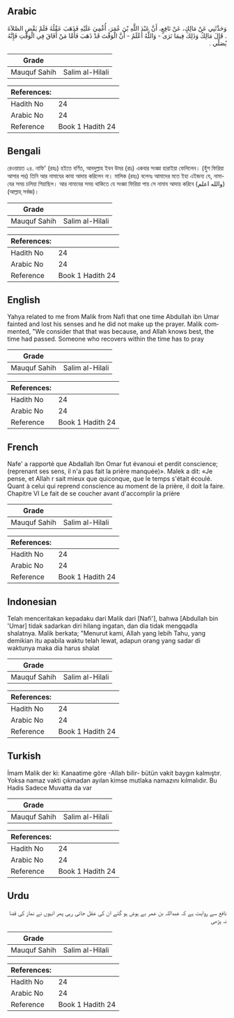 ## Arabic


<div dir="rtl" lang="ar" style={{fontSize:'larger',backgroundColor:'#f8f9fa',padding:20}}>
وَحَدَّثَنِي عَنْ مَالِكٍ، عَنْ نَافِعٍ، أَنَّ عَبْدَ اللَّهِ بْنَ عُمَرَ، أُغْمِيَ عَلَيْهِ فَذَهَبَ عَقْلُهُ فَلَمْ يَقْضِ الصَّلاَةَ ‏.‏ قَالَ مَالِكٌ وَذَلِكَ فِيمَا نَرَى - وَاللَّهُ أَعْلَمُ - أَنَّ الْوَقْتَ قَدْ ذَهَبَ فَأَمَّا مَنْ أَفَاقَ فِي الْوَقْتِ فَإِنَّهُ يُصَلِّي ‏.‏
</div>
<div style={{backgroundColor:'#f8f9fa',padding:20, marginBottom: 10}}><table> <thead> <tr> <th>Grade</th> <th></th> </tr> </thead> <tbody> <tr><td>Mauquf Sahih</td><td>Salim al-Hilali</td></tr></tbody></table><table> <thead> <tr> <th>References:</th> <th></th> </tr> </thead> <tbody><tr><td>Hadith No</td><td>24</td></tr><tr><td>Arabic No</td><td>24</td></tr><tr><td>Reference</td><td>Book 1 Hadith 24</td></tr></tbody></table></div>

## Bengali


<div dir="ltr" lang="bn" style={{fontSize:'larger',backgroundColor:'#f8f9fa',padding:20}}>
রেওয়ায়ত ২৪. নাফি' (রহঃ) হইতে বর্ণিত, আবদুল্লাহ ইবন উমর (রাঃ) একবার সংজ্ঞা হারাইয়া ফেলিলেন। (হুঁশ ফিরিয়া আসার পর) তিনি আর নামাযের কাযা আদায় করিলেন না। মালিক (রহঃ) বলেনঃ আমাদের মতে ইহা এইজন্য যে, নামাযের সময় চলিয়া গিয়াছিল। আর নামাযের সময় থাকিতে যে সংজ্ঞা ফিরিয়া পায় সে নামায আদায় করিবে (والله اعلم) (আল্লাহ্ সর্বজ্ঞ)।
</div>
<div style={{backgroundColor:'#f8f9fa',padding:20, marginBottom: 10}}><table> <thead> <tr> <th>Grade</th> <th></th> </tr> </thead> <tbody> <tr><td>Mauquf Sahih</td><td>Salim al-Hilali</td></tr></tbody></table><table> <thead> <tr> <th>References:</th> <th></th> </tr> </thead> <tbody><tr><td>Hadith No</td><td>24</td></tr><tr><td>Arabic No</td><td>24</td></tr><tr><td>Reference</td><td>Book 1 Hadith 24</td></tr></tbody></table></div>

## English


<div dir="ltr" lang="en" style={{fontSize:'larger',backgroundColor:'#f8f9fa',padding:20}}>
Yahya related to me from Malik from Nafi that one time Abdullah ibn Umar fainted and lost his senses and he did not make up the prayer. Malik commented, "We consider that that was because, and Allah knows best, the time had passed. Someone who recovers within the time has to pray
</div>
<div style={{backgroundColor:'#f8f9fa',padding:20, marginBottom: 10}}><table> <thead> <tr> <th>Grade</th> <th></th> </tr> </thead> <tbody> <tr><td>Mauquf Sahih</td><td>Salim al-Hilali</td></tr></tbody></table><table> <thead> <tr> <th>References:</th> <th></th> </tr> </thead> <tbody><tr><td>Hadith No</td><td>24</td></tr><tr><td>Arabic No</td><td>24</td></tr><tr><td>Reference</td><td>Book 1 Hadith 24</td></tr></tbody></table></div>

## French


<div dir="ltr" lang="fr" style={{fontSize:'larger',backgroundColor:'#f8f9fa',padding:20}}>
Nafe' a rapporté que Abdallah Ibn Omar fut évanoui et perdit conscience; (reprenant ses sens, il n'a pas fait la prière manquée)». Malek a dit: «Je pense, et Allah r sait mieux que quiconque, que le temps s'était écoulé. Quant à celui qui reprend conscience au moment de la prière, il doit la faire. Chapitre VI Le fait de se coucher avant d'accomplir la prière
</div>
<div style={{backgroundColor:'#f8f9fa',padding:20, marginBottom: 10}}><table> <thead> <tr> <th>Grade</th> <th></th> </tr> </thead> <tbody> <tr><td>Mauquf Sahih</td><td>Salim al-Hilali</td></tr></tbody></table><table> <thead> <tr> <th>References:</th> <th></th> </tr> </thead> <tbody><tr><td>Hadith No</td><td>24</td></tr><tr><td>Arabic No</td><td>24</td></tr><tr><td>Reference</td><td>Book 1 Hadith 24</td></tr></tbody></table></div>

## Indonesian


<div dir="ltr" lang="id" style={{fontSize:'larger',backgroundColor:'#f8f9fa',padding:20}}>
Telah menceritakan kepadaku dari Malik dari [Nafi'], bahwa [Abdullah bin 'Umar] tidak sadarkan diri hilang ingatan, dan dia tidak mengqadla shalatnya. Malik berkata; "Menurut kami, Allah yang lebih Tahu, yang demikian itu apabila waktu telah lewat, adapun orang yang sadar di waktunya maka dia harus shalat
</div>
<div style={{backgroundColor:'#f8f9fa',padding:20, marginBottom: 10}}><table> <thead> <tr> <th>Grade</th> <th></th> </tr> </thead> <tbody> <tr><td>Mauquf Sahih</td><td>Salim al-Hilali</td></tr></tbody></table><table> <thead> <tr> <th>References:</th> <th></th> </tr> </thead> <tbody><tr><td>Hadith No</td><td>24</td></tr><tr><td>Arabic No</td><td>24</td></tr><tr><td>Reference</td><td>Book 1 Hadith 24</td></tr></tbody></table></div>

## Turkish


<div dir="ltr" lang="tr" style={{fontSize:'larger',backgroundColor:'#f8f9fa',padding:20}}>
İmam Malik der ki: Kanaatime göre -Allah bilir- bütün vakit baygın kalmıştır. Yoksa namaz vakti çıkmadan ayılan kimse mutlaka namazını kılmalıdır. Bu Hadis Sadece Muvatta da var
</div>
<div style={{backgroundColor:'#f8f9fa',padding:20, marginBottom: 10}}><table> <thead> <tr> <th>Grade</th> <th></th> </tr> </thead> <tbody> <tr><td>Mauquf Sahih</td><td>Salim al-Hilali</td></tr></tbody></table><table> <thead> <tr> <th>References:</th> <th></th> </tr> </thead> <tbody><tr><td>Hadith No</td><td>24</td></tr><tr><td>Arabic No</td><td>24</td></tr><tr><td>Reference</td><td>Book 1 Hadith 24</td></tr></tbody></table></div>

## Urdu


<div dir="rtl" lang="ur" style={{fontSize:'larger',backgroundColor:'#f8f9fa',padding:20}}>
نافع سے روایت ہے کہ عبداللہ بن عمر بے ہوش ہو گئے ان کی عقل جاتی رہی پھر انہوں نے نماز کی قضا نہ پڑھی
</div>
<div style={{backgroundColor:'#f8f9fa',padding:20, marginBottom: 10}}><table> <thead> <tr> <th>Grade</th> <th></th> </tr> </thead> <tbody> <tr><td>Mauquf Sahih</td><td>Salim al-Hilali</td></tr></tbody></table><table> <thead> <tr> <th>References:</th> <th></th> </tr> </thead> <tbody><tr><td>Hadith No</td><td>24</td></tr><tr><td>Arabic No</td><td>24</td></tr><tr><td>Reference</td><td>Book 1 Hadith 24</td></tr></tbody></table></div>